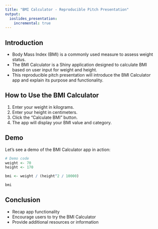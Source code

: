 ```yaml
---
title: "BMI Calculator - Reproducible Pitch Presentation"
output:
  ioslides_presentation:
    incremental: true
---
```



## Introduction

- Body Mass Index (BMI) is a commonly used measure to assess weight status.
- The BMI Calculator is a Shiny application designed to calculate BMI based on user input for weight and height.
- This reproducible pitch presentation will introduce the BMI Calculator app and explain its purpose and functionality.


## How to Use the BMI Calculator

1. Enter your weight in kilograms.
2. Enter your height in centimeters.
3. Click the "Calculate BMI" button.
4. The app will display your BMI value and category.


## Demo

Let's see a demo of the BMI Calculator app in action:

```r
# Demo code
weight <- 70
height <- 170

bmi <- weight / (height^2 / 10000)

bmi

```



## Conclusion

- Recap app functionality
- Encourage users to try the BMI Calculator
- Provide additional resources or information
